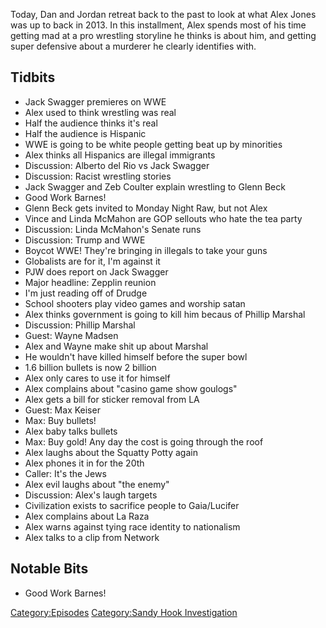 {{DEFAULTSORT:
    #_EPISODE_0317:February 19-20, 2013
}}{{Episode
    | title             = February 19-20, 2013
    | caption           = Listen to this episode on [https://knowledgefight.libsyn.com/knowledge-fight-february-19-20-2013 Libsyn] [https://open.spotify.com/episode/1FZ0k97J5qn1ZD8MqmqVbC Spotify], Read the [[Transcript/317: February 19-20, 2013|Unofficial Transcript]]
    | episodeNumber     = 317
    | length            = 01:44:26
    | airDate           = July 5, 2019
    | coverageStartDate = February 19, 2013
    | coverageEndDate   = February 20, 2013
    | episodeType       = [[:Category:Sandy Hook Investigation|Sandy Hook Investigation]]
    | appearance        = [[Jack Swagger]], [[Zeb Coulter]], [[Alberto del Rio]], [[Glenn Beck]], [[Vince McMahon]], [[Linda McMahon]], [[Paul Joseph Watson]], [[Phillip Marshal]], [[Wayne Madsen]], [[Max Keiser]]
    | previousEpisode   = [[316: July 1, 2019]]
    | nextEpisode       = [[318: July 5, 2019]]
}}

{{Stub}}

Today, Dan and Jordan retreat back to the past to look at what Alex Jones was up to back in 2013. In this installment, Alex spends most of his time getting mad at a pro wrestling storyline he thinks is about him, and getting super defensive about a murderer he clearly identifies with.

==Tidbits==

*Jack Swagger premieres on WWE
*Alex used to think wrestling was real
*Half the audience thinks it's real
*Half the audience is Hispanic
*WWE is going to be white people getting beat up by minorities
*Alex thinks all Hispanics are illegal immigrants
*Discussion: Alberto del Rio vs Jack Swagger
*Discussion: Racist wrestling stories
*Jack Swagger and Zeb Coulter explain wrestling to Glenn Beck
*Good Work Barnes!
*Glenn Beck gets invited to Monday Night Raw, but not Alex
*Vince and Linda McMahon are GOP sellouts who hate the tea party
*Discussion: Linda McMahon's Senate runs
*Discussion: Trump and WWE
*Boycot WWE! They're bringing in illegals to take your guns
*Globalists are for it, I'm against it
*PJW does report on Jack Swagger
*Major headline: Zepplin reunion
*I'm just reading off of Drudge
*School shooters play video games and worship satan
*Alex thinks government is going to kill him becaus of Phillip Marshal
*Discussion: Phillip Marshal
*Guest: Wayne Madsen
*Alex and Wayne make shit up about Marshal
*He wouldn't have killed himself before the super bowl
*1.6 billion bullets is now 2 billion
*Alex only cares to use it for himself
*Alex complains about "casino game show goulogs"
*Alex gets a bill for sticker removal from LA
*Guest: Max Keiser
*Max: Buy bullets!
*Alex baby talks bullets
*Max: Buy gold! Any day the cost is going through the roof
*Alex laughs about the Squatty Potty again
*Alex phones it in for the 20th
*Caller: It's the Jews
*Alex evil laughs about "the enemy"
*Discussion: Alex's laugh targets
*Civilization exists to sacrifice people to Gaia/Lucifer
*Alex complains about La Raza
*Alex warns against tying race identity to nationalism
*Alex talks to a clip from Network

==Notable Bits==

*Good Work Barnes!

[[Category:Episodes]]
[[Category:Sandy Hook Investigation]]
